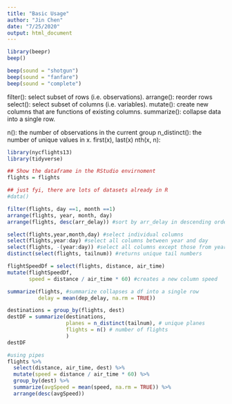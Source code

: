 ```yaml
---
title: "Basic Usage"
author: "Jin Chen"
date: "7/25/2020"
output: html_document
---
```


```r
library(beepr)
beep()

beep(sound = "shotgun")
beep(sound = "fanfare")
beep(sound = "complete")

```

filter(): select subset of rows (i.e. observations). 
arrange(): reorder rows
select(): select subset of columns (i.e. variables).
mutate(): create new columns that are functions of existing columns. 
summarize(): collapse data into a single row. 

n(): the number of observations in the current group
n_distinct(): the number of unique values in x.
first(x), 
last(x) 
nth(x, n):


```r
library(nycflights13)
library(tidyverse)

## Show the dataframe in the RStudio envirnoment
flights = flights

## just fyi, there are lots of datasets already in R
#data()
```

```r
filter(flights, day ==1, month ==1)
arrange(flights, year, month, day)
arrange(flights, desc(arr_delay)) #sort by arr_delay in descending order

select(flights,year,month,day) #select individual columns
select(flights,year:day) #select all columns between year and day
select(flights, -(year:day)) #select all columns except those from year to day
distinct(select(flights, tailnum)) #returns unique tail numbers 

flightSpeedDf = select(flights, distance, air_time)
mutate(flightSpeedDf,
       speed = distance / air_time * 60) #creates a new column speed

summarize(flights, #summarize collapses a df into a single row
          delay = mean(dep_delay, na.rm = TRUE))

destinations = group_by(flights, dest)
destDF = summarize(destinations,
                   planes = n_distinct(tailnum), # unique planes
                   flights = n() # number of flights
                   )
destDF

#using pipes
flights %>% 
  select(distance, air_time, dest) %>% 
  mutate(speed = distance / air_time * 60) %>% 
  group_by(dest) %>% 
  summarize(avgSpeed = mean(speed, na.rm = TRUE)) %>% 
  arrange(desc(avgSpeed))
```


